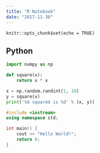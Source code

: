 ```yaml
---
title: "R Notebook"
date: "2017-11-30"
---
```


```{r setup, include=FALSE}
knitr::opts_chunk$set(echo = TRUE)
```

## Python

```python
import numpy as np

def square(x):
    return x * x

x = np.random.randint(1, 10)
y = square(x)
print('%d squared is %d' % (x, y))
```

```cpp
#include <iostream>
using namespace std;

int main() {
    cout << "Hello World!";
    return 0;
}
```
